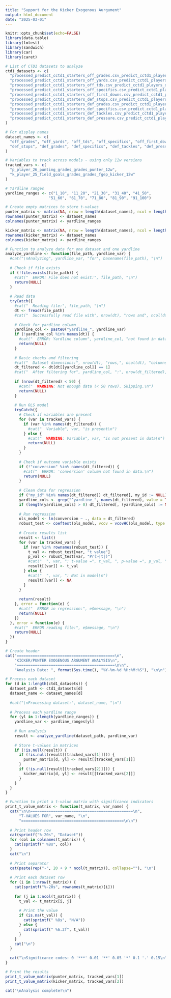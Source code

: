 ```yaml
---
title: "Support for the Kicker Exogenous Aurgument"
output: html_document
date: "2025-03-01"
---
```


```r
knitr::opts_chunk$set(echo=FALSE)
library(data.table)
library(lmtest)
library(sandwich)
library(car)
library(caret)
```


```r
# List of CTD1 datasets to analyze
ctd1_datasets <- c(
  "processed_predict_cctd1_starters_off_grades.csv_predict_cctd1_players_off_grades.csv.csv.gz",
  "processed_predict_cctd1_starters_off_yards.csv_predict_cctd1_players_off_yards.csv.csv.gz",
  "processed_predict_cctd1_starters_off_tds.csv_predict_cctd1_players_off_tds.csv.csv.gz",
  "processed_predict_cctd1_starters_off_specifics.csv_predict_cctd1_players_off_specifics.csv.csv.gz",
  "processed_predict_cctd1_starters_off_first_downs.csv_predict_cctd1_players_off_first_downs.csv.csv.gz",
  "processed_predict_cctd1_starters_def_stops.csv_predict_cctd1_players_def_stops.csv.csv.gz",
  "processed_predict_cctd1_starters_def_grades.csv_predict_cctd1_players_def_grades.csv.csv.gz",
  "processed_predict_cctd1_starters_def_specifics.csv_predict_cctd1_players_def_specifics.csv.csv.gz",
  "processed_predict_cctd1_starters_def_tackles.csv_predict_cctd1_players_def_tackles.csv.csv.gz",
  "processed_predict_cctd1_starters_def_pressure.csv_predict_cctd1_players_def_pressure.csv.csv.gz"
)

# For display names
dataset_names <- c(
  "off_grades", "off_yards", "off_tds", "off_specifics", "off_first_downs",
  "def_stops", "def_grades", "def_specifics", "def_tackles", "def_pressure"
)

# Variables to track across models - using only 12w versions
tracked_vars <- c(
  "p_player_26_punting_grades_grades_punter_12w",
  "k_player_25_field_goals_grades_grades_fgep_kicker_12w"
)

# Yardline ranges
yardline_ranges <- c("1_10", "11_20", "21_30", "31_40", "41_50", 
                   "51_60", "61_70", "71_80", "81_90", "91_100")

# Create empty matrices to store t-values
punter_matrix <- matrix(NA, nrow = length(dataset_names), ncol = length(yardline_ranges))
rownames(punter_matrix) <- dataset_names
colnames(punter_matrix) <- yardline_ranges

kicker_matrix <- matrix(NA, nrow = length(dataset_names), ncol = length(yardline_ranges))
rownames(kicker_matrix) <- dataset_names
colnames(kicker_matrix) <- yardline_ranges

# Function to analyze data for one dataset and one yardline
analyze_yardline <- function(file_path, yardline_var) {
  #cat("\nAnalyzing", yardline_var, "for", basename(file_path), "\n")
  
  # Check if file exists
  if (!file.exists(file_path)) {
    #cat("  ERROR: File does not exist:", file_path, "\n")
    return(NULL)
  }
  
  # Read data
  tryCatch({
    #cat("  Reading file:", file_path, "\n")
    dt <- fread(file_path)
    #cat("  Successfully read file with", nrow(dt), "rows and", ncol(dt), "columns\n")
    
    # Check for yardline column
    yardline_col <- paste0("yardline_", yardline_var)
    if (!yardline_col %in% names(dt)) {
      #cat("  ERROR: Yardline column", yardline_col, "not found in data.\n")
      return(NULL)
    }
    
    # Basic checks and filtering
    #cat("  Dataset dimensions:", nrow(dt), "rows,", ncol(dt), "columns\n")
    dt_filtered <- dt[dt[[yardline_col]] == 1]
    #cat("  After filtering for", yardline_col, ":", nrow(dt_filtered), "rows\n")
    
    if (nrow(dt_filtered) < 50) {
      #cat("  WARNING: Not enough data (< 50 rows). Skipping.\n")
      return(NULL)
    }
    
    # Run OLS model
    tryCatch({
      # Check if variables are present
      for (var in tracked_vars) {
        if (var %in% names(dt_filtered)) {
          #cat("  Variable", var, "is present\n")
        } else {
          #cat("  WARNING: Variable", var, "is not present in data\n")
          return(NULL)
        }
      }
      
      # Check if outcome variable exists
      if (!"conversion" %in% names(dt_filtered)) {
        #cat("  ERROR: 'conversion' column not found in data.\n")
        return(NULL)
      }
      
      # Clean data for regression
      if ("my_id" %in% names(dt_filtered)) dt_filtered[, my_id := NULL]
      yardline_cols <- grep("^yardline_", names(dt_filtered), value = TRUE)
      if (length(yardline_cols) > 0) dt_filtered[, (yardline_cols) := NULL]
      
      # Run regression
      ols_model <- lm(conversion ~ ., data = dt_filtered)
      robust_test <- coeftest(ols_model, vcov = vcovHC(ols_model, type = "HC0"))
      
      # Create results list
      result <- list()
      for (var in tracked_vars) {
        if (var %in% rownames(robust_test)) {
          t_val <- robust_test[var, "t value"]
          p_val <- robust_test[var, "Pr(>|t|)"]
          #cat("  ", var, ": t-value =", t_val, ", p-value =", p_val, "\n")
          result[[var]] <- t_val
        } else {
          #cat("  ", var, ": Not in model\n")
          result[[var]] <- NA
        }
      }
      
      return(result)
    }, error = function(e) {
      #cat("  ERROR in regression:", e$message, "\n")
      return(NULL)
    })
  }, error = function(e) {
    #cat("  ERROR reading file:", e$message, "\n")
    return(NULL)
  })
}

# Create header
cat("===========================================\n",
    "KICKER/PUNTER EXOGENOUS ARGUMENT ANALYSIS\n",
    "===========================================\n\n",
    "Analysis Date: ", format(Sys.time(), "%Y-%m-%d %H:%M:%S"), "\n\n")

# Process each dataset
for (d in 1:length(ctd1_datasets)) {
  dataset_path <- ctd1_datasets[d]
  dataset_name <- dataset_names[d]
  
  #cat("\nProcessing dataset:", dataset_name, "\n")
  
  # Process each yardline range
  for (yl in 1:length(yardline_ranges)) {
    yardline_var <- yardline_ranges[yl]
    
    # Run analysis
    result <- analyze_yardline(dataset_path, yardline_var)
    
    # Store t-values in matrices
    if (!is.null(result)) {
      if (!is.null(result[[tracked_vars[1]]])) {
        punter_matrix[d, yl] <- result[[tracked_vars[1]]]
      }
      if (!is.null(result[[tracked_vars[2]]])) {
        kicker_matrix[d, yl] <- result[[tracked_vars[2]]]
      }
    }
  }
}

# Function to print a t-value matrix with significance indicators
print_t_value_matrix <- function(t_matrix, var_name) {
  cat("\n\n=============================================\n",
      "T-VALUES FOR", var_name, "\n",
      "=============================================\n\n")
  
  # Print header row
  cat(sprintf("%-20s", "Dataset"))
  for (col in colnames(t_matrix)) {
    cat(sprintf(" %8s", col))
  }
  cat("\n")
  
  # Print separator
  cat(paste(rep("-", 20 + 9 * ncol(t_matrix)), collapse=""), "\n")
  
  # Print each dataset row
  for (i in 1:nrow(t_matrix)) {
    cat(sprintf("%-20s", rownames(t_matrix)[i]))
    
    for (j in 1:ncol(t_matrix)) {
      t_val <- t_matrix[i, j]
      
      # Print the value
      if (is.na(t_val)) {
        cat(sprintf(" %8s", "N/A"))
      } else {
        cat(sprintf(" %6.2f", t_val))
      }
    }
    cat("\n")
  }
  
  cat("\nSignificance codes: 0 '***' 0.01 '**' 0.05 '*' 0.1 '.' 0.15\n")
}

# Print the results
print_t_value_matrix(punter_matrix, tracked_vars[1])
print_t_value_matrix(kicker_matrix, tracked_vars[2])

cat("\nAnalysis complete!\n")
```
